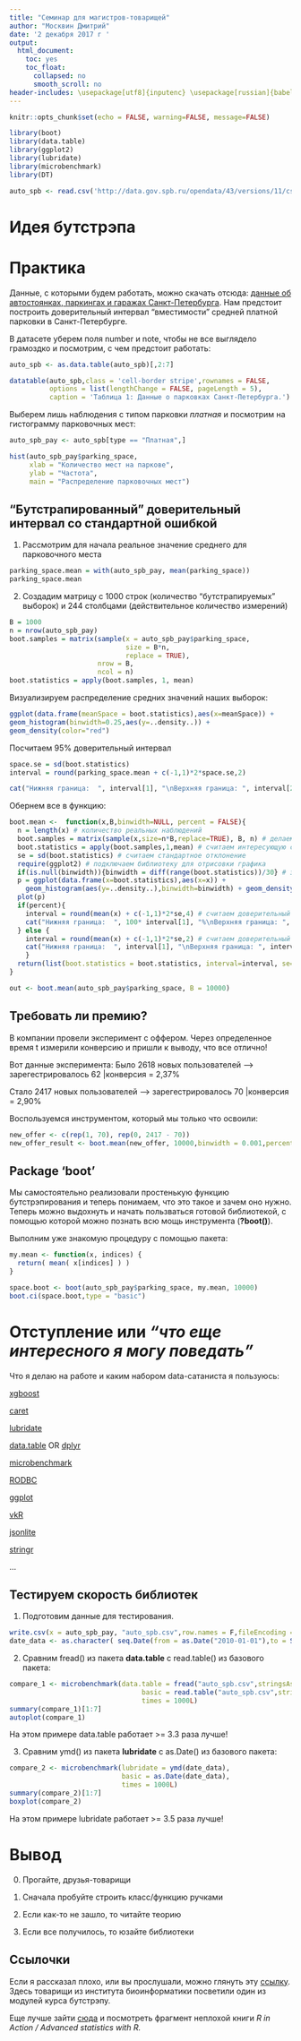 ```yaml
---
title: "Семинар для магистров-товарищей"
author: "Москвин Дмитрий"
date: '2 декабря 2017 г '
output:
  html_document:
    toc: yes
    toc_float:
      collapsed: no
      smooth_scroll: no
header-includes: \usepackage[utf8]{inputenc} \usepackage[russian]{babel} \renewcommand{\familydefault}{\sfdefault} % sans serif \fontfamily{ppl}\selectfont
---
```


```r
knitr::opts_chunk$set(echo = FALSE, warning=FALSE, message=FALSE)
```

```r
library(boot)
library(data.table)
library(ggplot2)
library(lubridate)
library(microbenchmark)
library(DT)
```

```r
auto_spb <- read.csv('http://data.gov.spb.ru/opendata/43/versions/11/csv/',stringsAsFactors = F,encoding = "UTF-8")
```

# Идея бутстрэпа


# Практика

Данные, с которыми будем работать, можно скачать отсюда:
[данные об автостоянках, паркингах и гаражах Санкт-Петербурга](http://data.gov.spb.ru/opendata/43/versions/11/csv/). 
Нам предстоит построить доверительный интервал "вместимости" средней платной парковки в Санкт-Петербурге.

В датасете уберем поля number и note, чтобы не все выглядело грамоздко и посмотрим, с чем предстоит работать:

```r
auto_spb <- as.data.table(auto_spb)[,2:7]

datatable(auto_spb,class = 'cell-border stripe',rownames = FALSE,
          options = list(lengthChange = FALSE, pageLength = 5),
          caption = 'Таблица 1: Данные о парковках Санкт-Петербурга.')
```

Выберем лишь наблюдения с типом парковки _платная_ и посмотрим на гистограмму парковочных мест:

```r
auto_spb_pay <- auto_spb[type == "Платная",]

hist(auto_spb_pay$parking_space,
     xlab = "Количество мест на паркове",
     ylab = "Частота",
     main = "Распределение парковочных мест")
```


## "Бутстрапированный" доверительный интервал со стандартной ошибкой

1. Рассмотрим для начала реальное значение среднего для парковочного места

```r
parking_space.mean = with(auto_spb_pay, mean(parking_space))
parking_space.mean
```

2. Создадим матрицу с 1000 строк (количество "бутстрапируемых" выборок) и 244 столбцами (действительное количество измерений)

```r
B = 1000
n = nrow(auto_spb_pay)
boot.samples = matrix(sample(x = auto_spb_pay$parking_space,
                             size = B*n,
                             replace = TRUE),
                      nrow = B,
                      ncol = n)
boot.statistics = apply(boot.samples, 1, mean)
```

Визуализируем распределение средних значений наших выборок:

```r
ggplot(data.frame(meanSpace = boot.statistics),aes(x=meanSpace)) +
geom_histogram(binwidth=0.25,aes(y=..density..)) +
geom_density(color="red")
```

Посчитаем 95% доверительный интервал

```r
space.se = sd(boot.statistics)
interval = round(parking_space.mean + c(-1,1)*2*space.se,2)

cat("Нижняя граница:  ", interval[1], "\nВерхняя граница: ", interval[2])
```

Обернем все в функцию:

```r
boot.mean <-  function(x,B,binwidth=NULL, percent = FALSE){
  n = length(x) # количество реальных наблюдений
  boot.samples = matrix(sample(x,size=n*B,replace=TRUE), B, n) # делаем сэмплирование с повторением
  boot.statistics = apply(boot.samples,1,mean) # считаем интересующую статистику
  se = sd(boot.statistics) # считаем стандартное отклонение
  require(ggplot2) # подключаем библиотеку для отрисовки графика
  if(is.null(binwidth)){binwidth = diff(range(boot.statistics))/30} # задаем ширину столбцов на графике
  p = ggplot(data.frame(x=boot.statistics),aes(x=x)) +
    geom_histogram(aes(y=..density..),binwidth=binwidth) + geom_density(color="red")
  plot(p)
  if(percent){
    interval = round(mean(x) + c(-1,1)*2*se,4) # считаем доверительный 95% интервал
    cat("Нижняя граница:  ", 100* interval[1], "%\nВерхняя граница: ", 100*interval[2],"%")
  } else {
    interval = round(mean(x) + c(-1,1)*2*se,2) # считаем доверительный 95% интервал
    cat("Нижняя граница:  ", interval[1], "\nВерхняя граница: ", interval[2])
    }
  return(list(boot.statistics = boot.statistics, interval=interval, se=se, plot=p))
}
```

```r
out <- boot.mean(auto_spb_pay$parking_space, B = 10000)
```

## Требовать ли премию?

В компании провели эксперимент с оффером. Через определенное время t измерили конверсию и пришли к выводу, что все отлично! 

Вот данные эксперимента:
Было  2618 новых пользователей --> зарегестрировалось 62 |конверсия = 2,37%

Стало 2417 новых пользователей --> зарегестрировалось 70 |конверсия = 2,90%

Воспользуемся инструментом, который мы только что освоили:

```r
new_offer <- c(rep(1, 70), rep(0, 2417 - 70))
new_offer_result <- boot.mean(new_offer, 10000,binwidth = 0.001,percent = TRUE)
```

## Package 'boot'
Мы самостоятельно реализовали простенькую функцию бутстрэпирования и теперь понимаем, что это такое и зачем оно нужно. Теперь можно выдохнуть и начать пользваться готовой библиотекой, с помощью которой можно познать всю мощь инструмента (**?boot()**).

Выполним уже знакомую процедуру с помощью пакета:

```r
my.mean <- function(x, indices) {
  return( mean( x[indices] ) )
}

space.boot <- boot(auto_spb_pay$parking_space, my.mean, 10000)
boot.ci(space.boot,type = "basic")
```

# Отступление или *"что еще интересного я могу поведать"*

Что я делаю на работе и каким набором data-сатаниста я пользуюсь:

  [xgboost](https://cran.r-project.org/web/packages/xgboost/vignettes/xgboostPresentation.html)
  
  [caret](http://topepo.github.io/caret/index.html)
  
  [lubridate](https://www.rdocumentation.org/packages/lubridate/versions/1.7.0)
  
  [data.table](https://cran.r-project.org/web/packages/data.table/vignettes/datatable-intro.html) OR [dplyr](https://cran.r-project.org/web/packages/dplyr/vignettes/dplyr.html)
  
  [microbenchmark](https://www.r-bloggers.com/using-the-microbenchmark-package-to-compare-the-execution-time-of-r-expressions/)
  
  [RODBC](https://www.statmethods.net/input/dbinterface.html)
  
  [ggplot](http://ggplot2.tidyverse.org/reference/index.html)
  
  [vkR](https://github.com/Dementiy/vkR)
  
  [jsonlite](https://cran.r-project.org/web/packages/jsonlite/vignettes/json-aaquickstart.html)
  
  [stringr](https://cran.r-project.org/web/packages/stringr/vignettes/stringr.html)
  
  ...

## Тестируем скорость библиотек

1) Подготовим данные для тестирования.

```r
write.csv(x = auto_spb_pay, "auto_spb.csv",row.names = F,fileEncoding = "UTF-8")
date_data <- as.character( seq.Date(from = as.Date("2010-01-01"),to = Sys.Date(),by = 'day') )
```

2) Сравним fread() из пакета **data.table** с read.table() из базового пакета:

```r
compare_1 <- microbenchmark(data.table = fread("auto_spb.csv",stringsAsFactors = F,encoding = "UTF-8"),
                                 basic = read.table("auto_spb.csv",stringsAsFactors = F,encoding = "UTF-8",sep = ",",header = T),
                                 times = 1000L)
summary(compare_1)[1:7]
autoplot(compare_1)
```

На этом примере data.table работает >= 3.3 раза лучше!

3) Сравним ymd() из пакета **lubridate** с as.Date() из базового пакета:

```r
compare_2 <- microbenchmark(lubridate = ymd(date_data),
                            basic = as.Date(date_data),
                            times = 1000L)
summary(compare_2)[1:7]
boxplot(compare_2)
```

На этом примере lubridate работает >= 3.5 раза лучше!

# Вывод
0. Прогайте, друзья-товарищи

1. Сначала пробуйте строить класс/функцию ручками

2. Если как-то не зашло, то читайте теорию

3. Если все получилось, то юзайте библиотеки

## Ссылочки
Если я рассказал плохо, или вы прослушали, можно глянуть эту [ссылку](https://stepik.org/lesson/42820/step/1?unit=20941). Здесь товарищи из института биоинформатики посветили один из модулей курса бутстрэпу.

Еще лучше зайти [сюда](https://www.statmethods.net/advstats/bootstrapping.html) и посмотреть фрагмент неплохой книги *R in Action / Advanced statistics with R.*